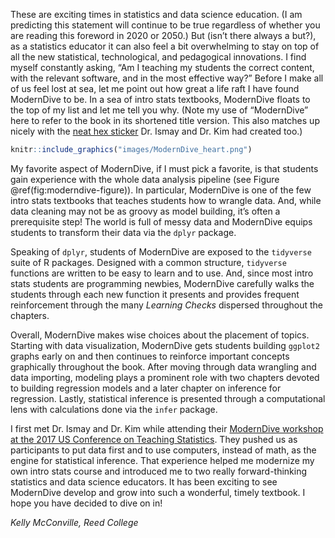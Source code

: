 These are exciting times in statistics and data science education. (I am predicting this statement will continue to be true regardless of whether you are reading this foreword in 2020 or 2050.) But (isn't there always a but?), as a statistics educator it can also feel a bit overwhelming to stay on top of all the new statistical, technological, and pedagogical innovations. I find myself constantly asking, "Am I teaching my students the correct content, with the relevant software, and in the most effective way?" Before I make all of us feel lost at sea, let me point out how great a life raft I have found ModernDive to be. In a sea of intro stats textbooks, ModernDive floats to the top of my list and let me tell you why. (Note my use of "ModernDive" here to refer to the book in its shortened title version. This also matches up nicely with the [neat hex sticker](https://github.com/moderndive/ModernDive_book/blob/master/images/logos/hex_white_text.png) Dr. Ismay and Dr. Kim had created too.) 

```r
knitr::include_graphics("images/ModernDive_heart.png")
```


My favorite aspect of ModernDive, if I must pick a favorite, is that students gain experience with the whole data analysis pipeline (see Figure \@ref(fig:moderndive-figure)). In particular, ModernDive is one of the few intro stats textbooks that teaches students how to wrangle data. And, while data cleaning may not be as groovy as model building, it's often a prerequisite step! The world is full of messy data and ModernDive equips students to transform their data via the `dplyr` package.  

Speaking of `dplyr`, students of ModernDive are exposed to the `tidyverse` suite of R packages. Designed with a common structure, `tidyverse` functions are written to be easy to learn and to use.  And, since most intro stats students are programming newbies, ModernDive carefully walks the students through each new function it presents and provides frequent reinforcement through the many *Learning Checks* dispersed throughout the chapters.  

Overall, ModernDive makes wise choices about the placement of topics. Starting with data visualization, ModernDive gets students building `ggplot2` graphs early on and then continues to reinforce important concepts graphically throughout the book. After moving through data wrangling and data importing, modeling plays a prominent role with two chapters devoted to building regression models and a later chapter on inference for regression. Lastly, statistical inference is presented through a computational lens with calculations done via the `infer` package.   

I first met Dr. Ismay and Dr. Kim while attending their [ModernDive workshop at the 2017 US Conference on Teaching Statistics](https://www.causeweb.org/cause/uscots/uscots17/workshop/3). They pushed us as participants to put data first and to use computers, instead of math, as the engine for statistical inference. That experience helped me modernize my own intro stats course and introduced me to two really forward-thinking statistics and data science educators. It has been exciting to see ModernDive develop and grow into such a wonderful, timely textbook. I hope you have decided to dive on in!

*Kelly McConville, Reed College*


